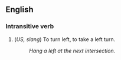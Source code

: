 ==English==
===Intransitive verb===

#(''US, slang'') To turn left, to take a left turn.
#:''Hang a left at the next intersection.''